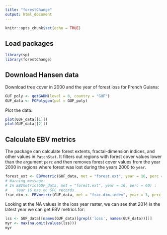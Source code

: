 ```yaml
---
title: "forestChange"
output: html_document
---
```


```r
knitr::opts_chunk$set(echo = TRUE)
```

## Load packages

```r
library(sp)
library(forestChange)
```

## Download Hansen data

Download tree cover in 2000 and the year of forest loss for French Guiana:

```r
GUF_poly <- getGADM(level = 0, country = "GUF")
GUF_data <- FCPolygon(pol = GUF_poly)
```

Plot the data:

```r
plot(GUF_data[[1]])
plot(GUF_data[[2]])
```

## Calculate EBV metrics

The package can calculate forest extents, fractal-dimension indices, and other values in `PatchStat`. It filters out regions with forest cover values lower than the argument `perc` and then removes forest cover values from the year 2000 in regions where forest was lost during the years 2000 to `year`.

```r
forest_ext <- EBVmetric(GUF_data, met = "forest.ext", year = 16, perc = 60)
# Warning message:
# In EBVmetric(GUF_data, met = "forest.ext", year = 16, perc = 60) :
#    Year 16 has no GFC records.
frac_dim <- EBVmetric(GUF_data, met = "frac.dim.index", year = 3, perc = 60)
```

Looking at the NA values in the loss year raster, we can see that 2014 is the latest year we can get EBV metrics for:

```r
lss <- GUF_data[[names(GUF_data)[grepl('loss', names(GUF_data))]]]
myr <- max(na.omit(values(lss)))
myr
```


